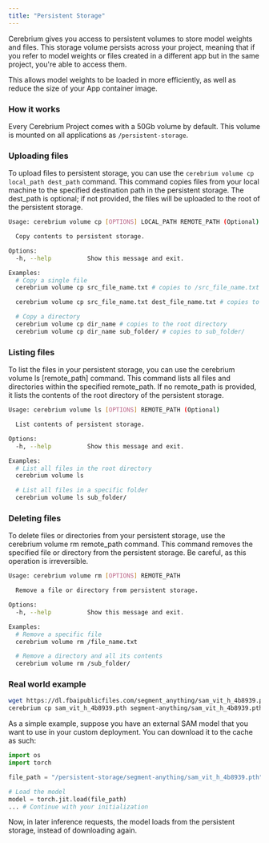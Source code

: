 ```yaml
---
title: "Persistent Storage"
---
```


Cerebrium gives you access to persistent volumes to store model weights and files.
This storage volume persists across your project, meaning that if
you refer to model weights or files created in a different app but in the same project, you're able to access them.

This allows model weights to be loaded in more efficiently, as well as reduce the size of your App container image.

### How it works

Every Cerebrium Project comes with a 50Gb volume by default. This volume is mounted on all applications as `/persistent-storage`.

### Uploading files

To upload files to persistent storage, you can use the `cerebrium volume cp local_path dest_path` command. This command copies files from your local machine to the specified destination path in the persistent storage. The dest_path is optional; if not provided, the files will be uploaded to the root of the persistent storage.

```bash
Usage: cerebrium volume cp [OPTIONS] LOCAL_PATH REMOTE_PATH (Optional)

  Copy contents to persistent storage.

Options:
  -h, --help          Show this message and exit.

Examples:
  # Copy a single file
  cerebrium volume cp src_file_name.txt # copies to /src_file_name.txt

  cerebrium volume cp src_file_name.txt dest_file_name.txt # copies to /dest_file_name.txt

  # Copy a directory
  cerebrium volume cp dir_name # copies to the root directory
  cerebrium volume cp dir_name sub_folder/ # copies to sub_folder/
```

### Listing files

To list the files in your persistent storage, you can use the cerebrium volume ls [remote_path] command. This command lists all files and directories within the specified remote_path. If no remote_path is provided, it lists the contents of the root directory of the persistent storage.

```bash
Usage: cerebrium volume ls [OPTIONS] REMOTE_PATH (Optional)

  List contents of persistent storage.

Options:
  -h, --help          Show this message and exit.

Examples:
  # List all files in the root directory
  cerebrium volume ls

  # List all files in a specific folder
  cerebrium volume ls sub_folder/
```

### Deleting files

To delete files or directories from your persistent storage, use the cerebrium volume rm remote_path command. This command removes the specified file or directory from the persistent storage. Be careful, as this operation is irreversible.

```bash
Usage: cerebrium volume rm [OPTIONS] REMOTE_PATH

  Remove a file or directory from persistent storage.

Options:
  -h, --help          Show this message and exit.

Examples:
  # Remove a specific file
  cerebrium volume rm /file_name.txt

  # Remove a directory and all its contents
  cerebrium volume rm /sub_folder/
```

### Real world example

```bash
wget https://dl.fbaipublicfiles.com/segment_anything/sam_vit_h_4b8939.pth
cerebrium cp sam_vit_h_4b8939.pth segment-anything/sam_vit_h_4b8939.pth
```

As a simple example, suppose you have an external SAM model that you want to use in your custom deployment. You can download it to the cache
as such:

```python
import os
import torch

file_path = "/persistent-storage/segment-anything/sam_vit_h_4b8939.pth"

# Load the model
model = torch.jit.load(file_path)
... # Continue with your initialization
```

Now, in later inference requests, the model loads from the persistent storage, instead of downloading again.
